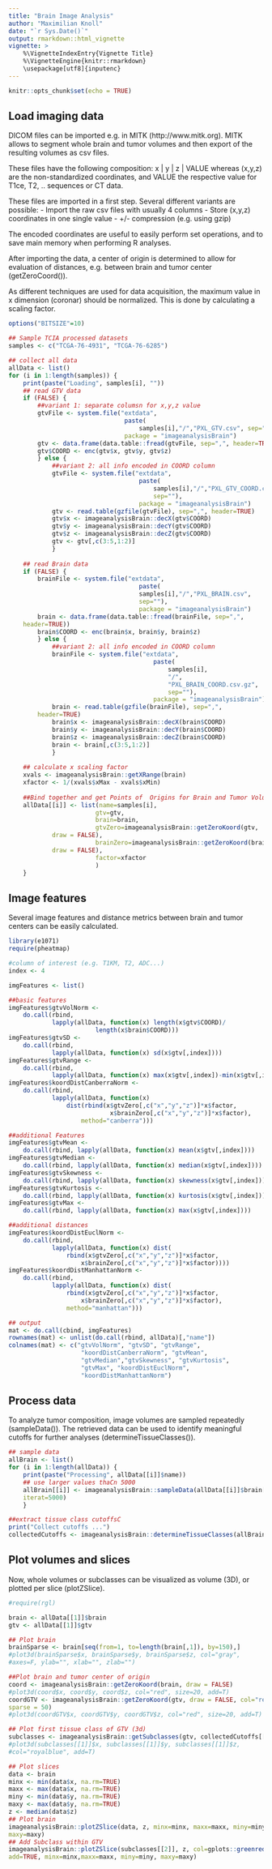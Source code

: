 ```yaml
---
title: "Brain Image Analysis"
author: "Maximilian Knoll"
date: "`r Sys.Date()`"
output: rmarkdown::html_vignette
vignette: >
    %\VignetteIndexEntry{Vignette Title}
    %\VignetteEngine{knitr::rmarkdown}
    \usepackage[utf8]{inputenc} 
---
```


```r
knitr::opts_chunk$set(echo = TRUE)
```

## Load imaging data 

DICOM files can be imported e.g. in MITK (http://www.mitk.org). MITK allows to 
segment whole brain and tumor volumes and then export of the resulting volumes 
as csv files.

These files have the following composition:
x | y | z | VALUE 
whereas (x,y,z) are the non-standardized coordinates, and VALUE the respective
value for T1ce, T2, .. sequences or CT data.

These files are imported in a first step. Several different variants are
possible:
- Import the raw csv files with usually 4 columns
- Store (x,y,z) coordinates in one single value
- +/- compression (e.g. using gzip)

The encoded coordinates are useful to easily perform set operations, and to
save main memory when performing R analyses.

After importing the data, a center of origin is determined to allow for 
evaluation of distances, e.g. between brain and tumor center (getZeroCoord()).

As different techniques are used for data acquisition, the maximum value in
x dimension (coronar) should be normalized. This is done by calculating a
scaling factor.


```r
options("BITSIZE"=10)

## Sample TCIA processed datasets
samples <- c("TCGA-76-4931", "TCGA-76-6285")

## collect all data
allData <- list()
for (i in 1:length(samples)) {
    print(paste("Loading", samples[i], ""))
    ## read GTV data
    if (FALSE) {
        ##variant 1: separate columsn for x,y,z value
        gtvFile <- system.file("extdata", 
                                paste(
                                    samples[i],"/","PXL_GTV.csv", sep=""), 
                                package = "imageanalysisBrain")
        gtv <- data.frame(data.table::fread(gtvFile, sep=",", header=TRUE))
        gtv$COORD <- enc(gtv$x, gtv$y, gtv$z)
        } else {
            ##variant 2: all info encoded in COORD column
            gtvFile <- system.file("extdata", 
                                    paste(
                                        samples[i],"/","PXL_GTV_COORD.csv.gz", 
                                        sep=""),
                                    package = "imageanalysisBrain")
            gtv <- read.table(gzfile(gtvFile), sep=",", header=TRUE)
            gtv$x <- imageanalysisBrain::decX(gtv$COORD)
            gtv$y <- imageanalysisBrain::decY(gtv$COORD)
            gtv$z <- imageanalysisBrain::decZ(gtv$COORD)
            gtv <- gtv[,c(3:5,1:2)]
            }
    
    ## read Brain data
    if (FALSE) {
        brainFile <- system.file("extdata", 
                                    paste(
                                    samples[i],"/","PXL_BRAIN.csv", 
                                    sep=""), 
                                    package = "imageanalysisBrain")
        brain <- data.frame(data.table::fread(brainFile, sep=",", 
    header=TRUE))
        brain$COORD <- enc(brain$x, brain$y, brain$z)
        } else {
            ##variant 2: all info encoded in COORD column
            brainFile <- system.file("extdata", 
                                        paste(
                                            samples[i],
                                            "/",
                                            "PXL_BRAIN_COORD.csv.gz", 
                                            sep=""), 
                                        package = "imageanalysisBrain")
            brain <- read.table(gzfile(brainFile), sep=",", 
        header=TRUE)
            brain$x <- imageanalysisBrain::decX(brain$COORD)
            brain$y <- imageanalysisBrain::decY(brain$COORD)
            brain$z <- imageanalysisBrain::decZ(brain$COORD)
            brain <- brain[,c(3:5,1:2)]
            }
    
    ## calculate x scaling factor 
    xvals <- imageanalysisBrain::getXRange(brain)
    xfactor <- 1/(xvals$xMax - xvals$xMin)
    
    ##Bind together and get Points of  Origins for Brain and Tumor Volumes
    allData[[i]] <- list(name=samples[i],
                        gtv=gtv,
                        brain=brain,
                        gtvZero=imageanalysisBrain::getZeroKoord(gtv,
            draw = FALSE),
                        brainZero=imageanalysisBrain::getZeroKoord(brain, 
            draw = FALSE),
                        factor=xfactor
                        )
    }
```


## Image features 

Several image features and distance metrics between brain and tumor centers 
can be easily calculated. 

```r
library(e1071) 
require(pheatmap)

#column of interest (e.g. T1KM, T2, ADC...)
index <- 4

imgFeatures <- list()

##basic features
imgFeatures$gtvVolNorm <- 
    do.call(rbind, 
            lapply(allData, function(x) length(x$gtv$COORD)/
                        length(x$brain$COORD)))
imgFeatures$gtvSD <- 
    do.call(rbind, 
            lapply(allData, function(x) sd(x$gtv[,index])))
imgFeatures$gtvRange <- 
    do.call(rbind, 
            lapply(allData, function(x) max(x$gtv[,index])-min(x$gtv[,index])))
imgFeatures$koordDistCanberraNorm <- 
    do.call(rbind, 
            lapply(allData, function(x) 
                dist(rbind(x$gtvZero[,c("x","y","z")]*x$factor, 
                            x$brainZero[,c("x","y","z")]*x$factor), 
                    method="canberra")))

##additional Features
imgFeatures$gtvMean <- 
    do.call(rbind, lapply(allData, function(x) mean(x$gtv[,index])))
imgFeatures$gtvMedian <- 
    do.call(rbind, lapply(allData, function(x) median(x$gtv[,index])))
imgFeatures$gtvSkewness <- 
    do.call(rbind, lapply(allData, function(x) skewness(x$gtv[,index])))
imgFeatures$gtvKurtosis <- 
    do.call(rbind, lapply(allData, function(x) kurtosis(x$gtv[,index])))
imgFeatures$gtvMax <- 
    do.call(rbind, lapply(allData, function(x) max(x$gtv[,index])))

##additional distances 
imgFeatures$koordDistEuclNorm <- 
    do.call(rbind, 
            lapply(allData, function(x) dist(
                rbind(x$gtvZero[,c("x","y","z")]*x$factor, 
                    x$brainZero[,c("x","y","z")]*x$factor))))
imgFeatures$koordDistManhattanNorm <- 
    do.call(rbind, 
            lapply(allData, function(x) dist(
                rbind(x$gtvZero[,c("x","y","z")]*x$factor, 
                    x$brainZero[,c("x","y","z")]*x$factor), 
                method="manhattan")))

## output
mat <- do.call(cbind, imgFeatures)
rownames(mat) <- unlist(do.call(rbind, allData)[,"name"])
colnames(mat) <- c("gtvVolNorm", "gtvSD", "gtvRange", 
                    "koordDistCanberraNorm", "gtvMean", 
                    "gtvMedian","gtvSkewness", "gtvKurtosis", 
                    "gtvMax", "koordDistEuclNorm", 
                    "koordDistManhattanNorm")
```


## Process data

To analyze tumor composition, image volumes are sampled repeatedly 
(sampleData()). The retrieved data can be used to identify meaningful 
cutoffs for further analyses (determineTissueClasses()).

```r
## sample data 
allBrain <- list()
for (i in 1:length(allData)) {
    print(paste("Processing", allData[[i]]$name))
    ## use larger values thaCn 5000
    allBrain[[i]] <- imageanalysisBrain::sampleData(allData[[i]]$brain[,4], 
    iterat=5000)
    }

##extract tissue class cutoffsC
print("Collect cutoffs ...")
collectedCutoffs <- imageanalysisBrain::determineTissueClasses(allBrain)
```


## Plot volumes and slices

Now, whole volumes or subclasses can be visualized as volume (3D), 
or plotted per slice (plotZSlice).  


```r
#require(rgl)

brain <- allData[[1]]$brain
gtv <- allData[[1]]$gtv

## Plot brain 
brainSparse <- brain[seq(from=1, to=length(brain[,1]), by=150),]
#plot3d(brainSparse$x, brainSparse$y, brainSparse$z, col="gray", 
#axes=F, ylab="", xlab="", zlab="")

##Plot brain and tumor center of origin
coord <- imageanalysisBrain::getZeroKoord(brain, draw = FALSE)
#plot3d(coord$x, coord$y, coord$z, col="red", size=20, add=T)
coordGTV <- imageanalysisBrain::getZeroKoord(gtv, draw = FALSE, col="red",
sparse = 50)
#plot3d(coordGTV$x, coordGTV$y, coordGTV$z, col="red", size=20, add=T)

## Plot first tissue class of GTV (3d)
subclasses <- imageanalysisBrain::getSubclasses(gtv, collectedCutoffs[[2]])
#plot3d(subclasses[[1]]$x, subclasses[[1]]$y, subclasses[[1]]$z,
#col="royalblue", add=T)

## Plot slices 
data <- brain
minx <- min(data$x, na.rm=TRUE)
maxx <- max(data$x, na.rm=TRUE)
miny <- min(data$y, na.rm=TRUE)
maxy <- max(data$y, na.rm=TRUE)
z <- median(data$z)
## Plot brain
imageanalysisBrain::plotZSlice(data, z, minx=minx, maxx=maxx, miny=miny, 
maxy=maxy)
## Add Subclass within GTV
imageanalysisBrain::plotZSlice(subclasses[[2]], z, col=gplots::greenred(100), 
add=TRUE, minx=minx,maxx=maxx, miny=miny, maxy=maxy)
```




